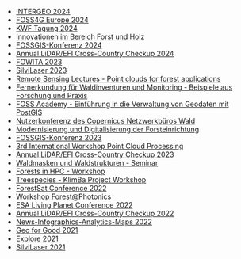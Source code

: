 
- [INTERGEO 2024](https://www.intergeo.de/)
- [FOSS4G Europe 2024](https://2024.europe.foss4g.org/)
- [KWF Tagung 2024](https://kwf2020.kwf-online.de/)
- [Innovationen im Bereich Forst und Holz](https://www.kompetenznetz-holz.de/nhn-tagung-2024/)
- [FOSSGIS-Konferenz 2024](https://fossgis-konferenz.de/2024/)
- [Annual LiDAR/EFI Cross-Country Checkup 2024](https://www.cif-ifc.org/events/annual-lidar-efi-cross-country-checkup-3/)
- [FOWITA 2023](https://www.fowita2023.de/)
- [SilviLaser 2023](https://blogs.ucl.ac.uk/silvilaser2023/)
- [Remote Sensing Lectures - Point clouds for forest applications](https://www.wsl.ch/en/about-wsl/in-dialogue-with-wsl/details/remote-sensing-lectures-point-clouds-for-forest-applications.html)
- [Fernerkundung für Waldinventuren und Monitoring - Beispiele aus Forschung und Praxis](https://www.thuenen.de/de/newsroom/veranstaltungen/details/einsatz-von-satellitendaten-fuer-waldinventuren-und-monitoring-beispiele-aus-der-praxis)
- [FOSS Academy - Einführung in die Verwaltung von Geodaten mit PostGIS](https://foss-academy.com/web-seminare/einfuehrung-in-die-verwaltung-von-geodaten-mit-postgis/)
- [Nutzerkonferenz des Copernicus Netzwerkbüros Wald](https://www.thuenen.de/de/newsroom/veranstaltungen/details/nutzerkonferenz-des-copernicus-netzwerkbueros-wald-2)
- [Modernisierung und Digitalisierung der Forsteinrichtung](https://veranstaltungen.fnr.de/seminarreihe-digitalisierung/programm)
- [FOSSGIS-Konferenz 2023](https://fossgis-konferenz.de/2023/)
- [3rd International Workshop Point Cloud Processing](https://pcp2023.ifp.uni-stuttgart.de/#home)
- [Annual LiDAR/EFI Cross-Country Checkup 2023](https://www.cif-ifc.org/events/annual-lidar-efi-cross-country-checkup-2/)
- [Waldmasken und Waldstrukturen - Seminar](https://netzwerk-wald.d-copernicus.de/online-seminare/)
- [Forests in HPC - Workshop](https://events.gwdg.de/event/359/)
- [Treespecies - KlimBa Project Workshop](https://www.treespecies.uni-goettingen.de/workshop-gottingen-2022/)
- [ForestSat Conference 2022](https://www.forestsat.com/2022)
- [Workshop Forest@Photonics](https://w3-fair.com/w3-fair-workshop-forestphotonics-von-optecbb/)
- [ESA Living Planet Conference 2022](https://www.esa.int/Applications/Observing_the_Earth/Save_the_date_Living_Planet_Symposium_2022)
- [Annual LiDAR/EFI Cross-Country Checkup 2022](https://www.cif-ifc.org/series/2022-annual-lidar-efi-cross-country-checkup/)
- [News-Infographics-Analytics-Maps 2022](https://www.news-infographics-analytics-maps.media/2022.html)
- [Geo for Good 2021](https://earthoutreachonair.withgoogle.com/events/geoforgood21)
- [Explore 2021](https://www.planet.com/pulse/explore-2021-discover-the-power-of-global-connection/)
- [SilviLaser 2021](https://silvilaser2021.at/)